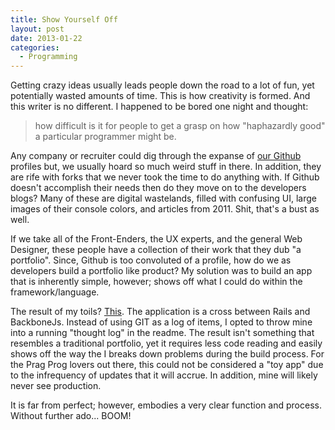 ```yaml
---
title: Show Yourself Off
layout: post
date: 2013-01-22
categories:
  - Programming
---
```


Getting crazy ideas usually leads people down the road to a lot of fun, yet
potentially wasted amounts of time. This is how creativity is formed. And this
writer is no different. I happened to be bored one night and thought:

> how difficult is it for people to get a grasp on how "haphazardly good" a particular programmer might be.

Any company or recruiter could dig through the expanse of [our Github][1]
profiles but, we usually hoard so much weird stuff in there. In addition, they
are rife with forks that we never took the time to do anything with. If Github
doesn't accomplish their needs then do they move on to the developers blogs? Many of these
are digital wastelands, filled with confusing UI, large images of their console colors,
and articles from 2011. Shit, that's a bust as well.

If we take all of the Front-Enders, the UX experts, and the general Web Designer,
these people have a collection of their work that they dub "a portfolio". Since,
Github is too convoluted of a profile, how do we as developers build a portfolio
like product? My solution was to build an app that is inherently simple, however;
shows off what I could do within the framework/language.

The result of my toils? [This][2]. The application is a cross between Rails and
BackboneJs. Instead of using GIT as a log of items, I opted to throw mine into
a running "thought log" in the readme. The result isn't something that resembles a traditional
portfolio, yet it requires less code reading and easily shows off the way the
I breaks down problems during the build process. For the Prag Prog lovers out there,
this could not be considered a "toy app" due to the infrequency of updates that
it will accrue. In addition, mine will likely never see production.

It is far from perfect; however, embodies a very clear function and process. Without further
ado... BOOM!

[1]: https://github.com/braidn
[2]: https://github.com/braidn/rails_presentation

